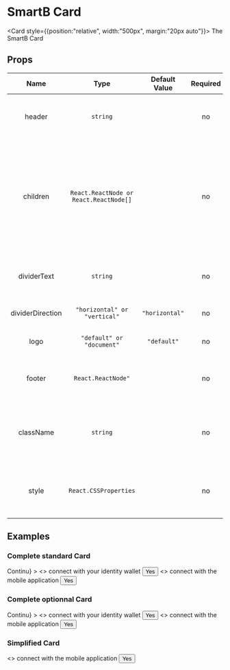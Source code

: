 
<Meta title="Overview|Components/Card" />

# SmartB Card


<Card style={{position:"relative", width:"500px", margin:"20px auto"}}>
    <Typography variant="body2" color="textSecondary" component="p">
      The SmartB Card
    </Typography>
</Card>


## Props

| Name      | Type | Default Value | Required | Description|
| :----:    |:----:|  :----:       |   :----: |   :----:   | 
|header|`string`||no|The text that will be displayed in the header of the card| 
|children|`React.ReactNode or React.ReactNode[]`||no|The content that will be displayed in the body of the card. If it's an array the body will be divided by the multiples contents.| 
|dividerText|`string`||no|The text that will be disabled with the divider| 
|dividerDirection|`"horizontal" or "vertical"`|`"horizontal"`|no|The direction of the divider| 
|logo|`"default" or "document"`|`"default"`|no|Choose the logo in the background| 
|footer|`React.ReactNode"`||no|The content that will be displayed in the footer| 
|className|`string`||no|Add the className to the button and override the default properties|
|style|`React.CSSProperties`||no|Add the style to the button and override the default properties|

## Examples

### Complete standard Card
<Preview>
    <Card
    header="Connection"
    style={{position:"relative", width:"500px", margin:"20px auto"}}
    footer={<Button style={{margin:"20px auto", position:"relative"}} disabled={true}>Continu</Button>}
    >
        <>
            <Typography variant="body2" color="textSecondary" component="p">
                connect with your identity wallet
            </Typography>
            <Button style={{margin:"20px auto", display:"block", position:"relative"}}>Yes</Button>
        </>
        <>
            <Typography variant="body2" color="textSecondary" component="p">
                connect with the mobile application
            </Typography>
            <Button style={{margin:"20px auto", display:"block", position:"relative"}}>Yes</Button>
        </>
    </Card>
</Preview>

### Complete optionnal Card

<Preview>
    <Card
    header="Connection"
    style={{position:"relative", width:"500px", margin:"20px auto"}}
    dividerText="Or"
    dividerDirection="vertical"
    logo="document"
    footer={<Button style={{margin:"20px auto", position:"relative"}} disabled={true}>Continu</Button>}
    >
        <>
            <Typography variant="body2" color="textSecondary" component="p">
                connect with your identity wallet
            </Typography>
            <Button style={{margin:"20px auto", display:"block", position:"relative"}}>Yes</Button>
        </>
        <>
            <Typography variant="body2" color="textSecondary" component="p">
                connect with the mobile application
            </Typography>
            <Button style={{margin:"20px auto", display:"block", position:"relative"}}>Yes</Button>
        </>
    </Card>
</Preview>

### Simplified Card

<Preview>
    <Card
    style={{position:"relative", width:"500px", margin:"20px auto"}}
    >
        <>
            <Typography variant="body2" color="textSecondary" component="p">
                connect with the mobile application
            </Typography>
            <Button style={{margin:"20px auto", display:"block", position:"relative"}}>Yes</Button>
        </>
    </Card>
</Preview>
